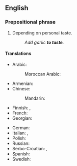 {{also|taste}}
==English==

===Prepositional phrase===
{{head|en|prepositional phrase}}

# {{lb|en|cooking}} Depending on personal taste.
#: ''Add garlic '''to taste'''.''

====Translations====
{{trans-top|depending on personal taste}}
* Arabic: {{t|ar|حَسَبَ الرَغَبَة}}
*: Moroccan Arabic: {{t|ary|على حسب الدوق|tr=ʕla ḥasab ed-dawq, ʕla ḥasab ed-dūq}}
* Armenian: {{t-needed|hy}}
* Chinese:
*: Mandarin: {{t-needed|cmn}}
* Finnish: {{t|fi|[[maku|maun]] [[mukaan]]}}, {{t|fi|[[oma]]n [[maku|maun]] [[mukaan]]}}
* French: {{t|fr|au goût}}
* Georgian: {{t|ka|გემოვნებით}}
{{trans-mid}}
* German: {{t|de|nach Geschmack}}
* Italian: {{t|it|quanto basta}}, {{t|it|a piacere}}
* Polish: {{t|pl|do smaku}}
* Russian: {{t|ru|по вку́су}}
* Serbo-Croatian: {{t|sh|prema ukusu}}, {{t|sh|po ukusu}}
* Spanish: {{t|es|al gusto}}
* Swedish: {{t-needed|sv}}
{{trans-bottom}}